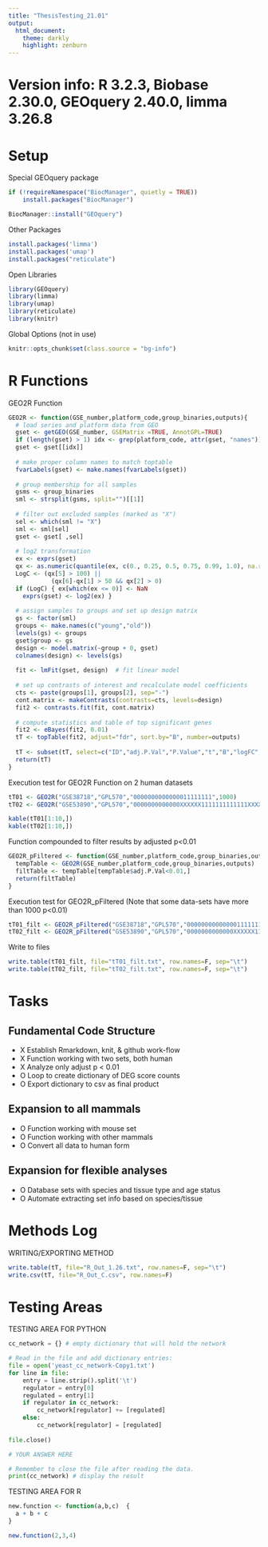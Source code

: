 ---
title: "ThesisTesting_21.01"
output:
  html_document:
    theme: darkly
    highlight: zenburn
---

# Version info: R 3.2.3, Biobase 2.30.0, GEOquery 2.40.0, limma 3.26.8
################################################################
# Setup

Special GEOquery package
```{r eval=FALSE}
if (!requireNamespace("BiocManager", quietly = TRUE))
    install.packages("BiocManager")

BiocManager::install("GEOquery")
```
Other Packages
```{r eval=FALSE}
install.packages('limma')
install.packages('umap')
install.packages("reticulate")
```
Open Libraries
```{r cache = TRUE, include=FALSE}
library(GEOquery)
library(limma)
library(umap)
library(reticulate)
library(knitr)
```
Global Options (not in use)
```{r eval=FALSE}
knitr::opts_chunk$set(class.source = "bg-info")
```


# R Functions
GEO2R Function
```{r cache=TRUE}
GEO2R <- function(GSE_number,platform_code,group_binaries,outputs){
  # load series and platform data from GEO
  gset <- getGEO(GSE_number, GSEMatrix =TRUE, AnnotGPL=TRUE)
  if (length(gset) > 1) idx <- grep(platform_code, attr(gset, "names")) else idx <- 1
  gset <- gset[[idx]]
  
  # make proper column names to match toptable 
  fvarLabels(gset) <- make.names(fvarLabels(gset))
  
  # group membership for all samples
  gsms <- group_binaries
  sml <- strsplit(gsms, split="")[[1]]
  
  # filter out excluded samples (marked as "X")
  sel <- which(sml != "X")
  sml <- sml[sel]
  gset <- gset[ ,sel]
  
  # log2 transformation
  ex <- exprs(gset)
  qx <- as.numeric(quantile(ex, c(0., 0.25, 0.5, 0.75, 0.99, 1.0), na.rm=T))
  LogC <- (qx[5] > 100) ||
            (qx[6]-qx[1] > 50 && qx[2] > 0)
  if (LogC) { ex[which(ex <= 0)] <- NaN
    exprs(gset) <- log2(ex) }
  
  # assign samples to groups and set up design matrix
  gs <- factor(sml)
  groups <- make.names(c("young","old"))
  levels(gs) <- groups
  gset$group <- gs
  design <- model.matrix(~group + 0, gset)
  colnames(design) <- levels(gs)
  
  fit <- lmFit(gset, design)  # fit linear model
  
  # set up contrasts of interest and recalculate model coefficients
  cts <- paste(groups[1], groups[2], sep="-")
  cont.matrix <- makeContrasts(contrasts=cts, levels=design)
  fit2 <- contrasts.fit(fit, cont.matrix)
  
  # compute statistics and table of top significant genes
  fit2 <- eBayes(fit2, 0.01)
  tT <- topTable(fit2, adjust="fdr", sort.by="B", number=outputs)
  
  tT <- subset(tT, select=c("ID","adj.P.Val","P.Value","t","B","logFC","Gene.symbol","Gene.title"))
  return(tT)
}
```
Execution test for GEO2R Function on 2 human datasets
```{r cache=TRUE, message = FALSE, warning=FALSE}
tT01 <- GEO2R("GSE38718","GPL570","0000000000000011111111",1000)
tT02 <- GEO2R("GSE53890","GPL570","0000000000000XXXXXX1111111111111XXXXXXXXX",1000)

kable(tT01[1:10,])
kable(tT02[1:10,])
```

Function compounded to filter results by adjusted p<0.01
```{r cache=TRUE}
GEO2R_pFiltered <- function(GSE_number,platform_code,group_binaries,outputs){
  tempTable <- GEO2R(GSE_number,platform_code,group_binaries,outputs)
  filtTable <- tempTable[tempTable$adj.P.Val<0.01,]
  return(filtTable)
}
```

Execution test for GEO2R_pFiltered
(Note that some data-sets have more than 1000 p<0.01)
```{r cache=TRUE, message = FALSE, warning=FALSE}
tT01_filt <- GEO2R_pFiltered("GSE38718","GPL570","0000000000000011111111",1000)
tT02_filt <- GEO2R_pFiltered("GSE53890","GPL570","0000000000000XXXXXX1111111111111XXXXXXXXX",1000)
```

Write to files
```{r eval=FALSE}
write.table(tT01_filt, file="tT01_filt.txt", row.names=F, sep="\t")
write.table(tT02_filt, file="tT02_filt.txt", row.names=F, sep="\t")
```


# Tasks

## Fundamental Code Structure

* X Establish Rmarkdown, knit, & github work-flow
* X Function working with two sets, both human
* X Analyze only adjust p < 0.01
* O Loop to create dictionary of DEG score counts
* O Export dictionary to csv as final product

## Expansion to all mammals

* O Function working with mouse set
* O Function working with other mammals
* O Convert all data to human form

## Expansion for flexible analyses

* O Database sets with species and tissue type and age status
* O Automate extracting set info based on species/tissue

# Methods Log
WRITING/EXPORTING METHOD
```{r eval=FALSE}
write.table(tT, file="R_Out_1.26.txt", row.names=F, sep="\t")
write.csv(tT, file="R_Out_C.csv", row.names=F)
```

# Testing Areas
TESTING AREA FOR PYTHON
```{python eval=FALSE}
cc_network = {} # empty dictionary that will hold the network

# Read in the file and add dictionary entries:
file = open('yeast_cc_network-Copy1.txt')
for line in file:
    entry = line.strip().split('\t')
    regulator = entry[0]
    regulated = entry[1]
    if regulator in cc_network:
        cc_network[regulator] += [regulated]
    else:
        cc_network[regulator] = [regulated]
        
file.close()

# YOUR ANSWER HERE

# Remember to close the file after reading the data.
print(cc_network) # display the result
```


TESTING AREA FOR R
```{r eval=FALSE}
new.function <- function(a,b,c)  {
  a + b + c
}

new.function(2,3,4)
```

